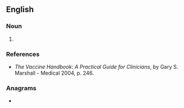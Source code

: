 {{also|laiv}}
==English==

===Noun===
{{en-noun|?}}

# {{lb|en|medical}} {{acronym of|en|[[live]] [[attenuated]] [[influenza]] [[vaccine]]}}

===References===
* ''The Vaccine Handbook: A Practical Guide for Clinicians'', by Gary S. Marshall - Medical 2004, p. 246.

===Anagrams===
* {{anagrams|en|a=ailv|VALI|Vail|Vali|Vial|Vila|vail|vali|vial|vila}}